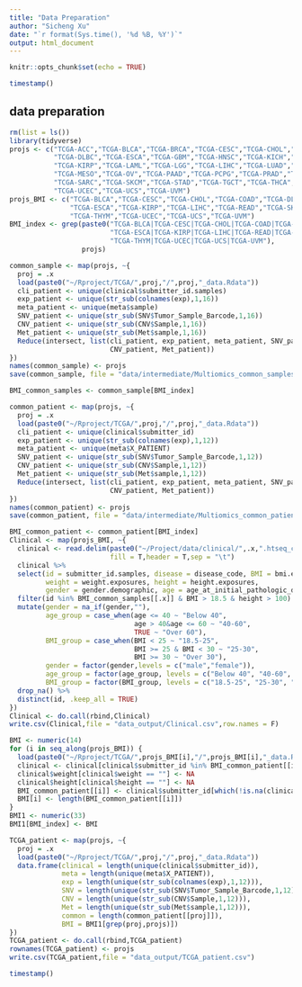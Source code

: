 ```yaml
---
title: "Data Preparation"
author: "Sicheng Xu"
date: "`r format(Sys.time(), '%d %B, %Y')`"
output: html_document
---
```


```r
knitr::opts_chunk$set(echo = TRUE)
```

```r
timestamp()
```

## data preparation

```r
rm(list = ls())
library(tidyverse)
projs <- c("TCGA-ACC","TCGA-BLCA","TCGA-BRCA","TCGA-CESC","TCGA-CHOL","TCGA-COAD",
           "TCGA-DLBC","TCGA-ESCA","TCGA-GBM","TCGA-HNSC","TCGA-KICH","TCGA-KIRC",
           "TCGA-KIRP","TCGA-LAML","TCGA-LGG","TCGA-LIHC","TCGA-LUAD","TCGA-LUSC",
           "TCGA-MESO","TCGA-OV","TCGA-PAAD","TCGA-PCPG","TCGA-PRAD","TCGA-READ",
           "TCGA-SARC","TCGA-SKCM","TCGA-STAD","TCGA-TGCT","TCGA-THCA","TCGA-THYM",
           "TCGA-UCEC","TCGA-UCS","TCGA-UVM")
projs_BMI <- c("TCGA-BLCA","TCGA-CESC","TCGA-CHOL","TCGA-COAD","TCGA-DLBC",
               "TCGA-ESCA","TCGA-KIRP","TCGA-LIHC","TCGA-READ","TCGA-SKCM",
               "TCGA-THYM","TCGA-UCEC","TCGA-UCS","TCGA-UVM")
BMI_index <- grep(paste0("TCGA-BLCA|TCGA-CESC|TCGA-CHOL|TCGA-COAD|TCGA-DLBC|",
                         "TCGA-ESCA|TCGA-KIRP|TCGA-LIHC|TCGA-READ|TCGA-SKCM|",
                         "TCGA-THYM|TCGA-UCEC|TCGA-UCS|TCGA-UVM"), 
                  projs)

common_sample <- map(projs, ~{
  proj = .x
  load(paste0("~/Rproject/TCGA/",proj,"/",proj,"_data.Rdata"))
  cli_patient <- unique(clinical$submitter_id.samples)
  exp_patient <- unique(str_sub(colnames(exp),1,16))
  meta_patient <- unique(meta$sample)
  SNV_patient <- unique(str_sub(SNV$Tumor_Sample_Barcode,1,16))
  CNV_patient <- unique(str_sub(CNV$Sample,1,16))
  Met_patient <- unique(str_sub(Met$sample,1,16))
  Reduce(intersect, list(cli_patient, exp_patient, meta_patient, SNV_patient, 
                         CNV_patient, Met_patient))
})
names(common_sample) <- projs
save(common_sample, file = "data/intermediate/Multiomics_common_samples.Rdata")

BMI_common_samples <- common_sample[BMI_index]

common_patient <- map(projs, ~{
  proj = .x
  load(paste0("~/Rproject/TCGA/",proj,"/",proj,"_data.Rdata"))
  cli_patient <- unique(clinical$submitter_id)
  exp_patient <- unique(str_sub(colnames(exp),1,12))
  meta_patient <- unique(meta$X_PATIENT)
  SNV_patient <- unique(str_sub(SNV$Tumor_Sample_Barcode,1,12))
  CNV_patient <- unique(str_sub(CNV$Sample,1,12))
  Met_patient <- unique(str_sub(Met$sample,1,12))
  Reduce(intersect, list(cli_patient, exp_patient, meta_patient, SNV_patient, 
                         CNV_patient, Met_patient))
})
names(common_patient) <- projs
save(common_patient, file = "data/intermediate/Multiomics_common_patient.Rdata")

BMI_common_patient <- common_patient[BMI_index]
Clinical <- map(projs_BMI, ~{
  clinical <- read.delim(paste0("~/Project/data/clinical/",.x,".htseq_counts.tsv.gz"),
                         fill = T,header = T,sep = "\t")
  clinical %>%
  select(id = submitter_id.samples, disease = disease_code, BMI = bmi.exposures,
         weight = weight.exposures, height = height.exposures,
         gender = gender.demographic, age = age_at_initial_pathologic_diagnosis) %>%
  filter(id %in% BMI_common_samples[[.x]] & BMI > 18.5 & height > 100) %>%
  mutate(gender = na_if(gender,""),
         age_group = case_when(age <= 40 ~ "Below 40",
                               age > 40&age <= 60 ~ "40-60",
                               TRUE ~ "Over 60"),
         BMI_group = case_when(BMI < 25 ~ "18.5-25",
                               BMI >= 25 & BMI < 30 ~ "25-30",
                               BMI >= 30 ~ "Over 30"),
         gender = factor(gender,levels = c("male","female")),
         age_group = factor(age_group, levels = c("Below 40", "40-60", "Over 60")),
         BMI_group = factor(BMI_group, levels = c("18.5-25", "25-30", "Over 30")))%>%
  drop_na() %>%
  distinct(id, .keep_all = TRUE)
}) 
Clinical <- do.call(rbind,Clinical)
write.csv(Clinical,file = "data_output/Clinical.csv",row.names = F)

BMI <- numeric(14)
for (i in seq_along(projs_BMI)) {
  load(paste0("~/Rproject/TCGA/",projs_BMI[i],"/",projs_BMI[i],"_data.Rdata"))
  clinical <- clinical[clinical$submitter_id %in% BMI_common_patient[[i]],]
  clinical$weight[clinical$weight == ""] <- NA
  clinical$height[clinical$height == ""] <- NA
  BMI_common_patient[[i]] <- clinical$submitter_id[which(!is.na(clinical$weight) & !is.na(clinical$height))]
  BMI[i] <- length(BMI_common_patient[[i]])
}
BMI1 <- numeric(33)
BMI1[BMI_index] <- BMI

TCGA_patient <- map(projs, ~{
  proj = .x
  load(paste0("~/Rproject/TCGA/",proj,"/",proj,"_data.Rdata"))
  data.frame(clinical = length(unique(clinical$submitter_id)),
             meta = length(unique(meta$X_PATIENT)),
             exp = length(unique(str_sub(colnames(exp),1,12))),
             SNV = length(unique(str_sub(SNV$Tumor_Sample_Barcode,1,12))),
             CNV = length(unique(str_sub(CNV$Sample,1,12))),
             Met = length(unique(str_sub(Met$sample,1,12))),
             common = length(common_patient[[proj]]),
             BMI = BMI1[grep(proj,projs)])
})
TCGA_patient <- do.call(rbind,TCGA_patient)
rownames(TCGA_patient) <- projs
write.csv(TCGA_patient,file = "data_output/TCGA_patient.csv")
```

```r
timestamp()
```

